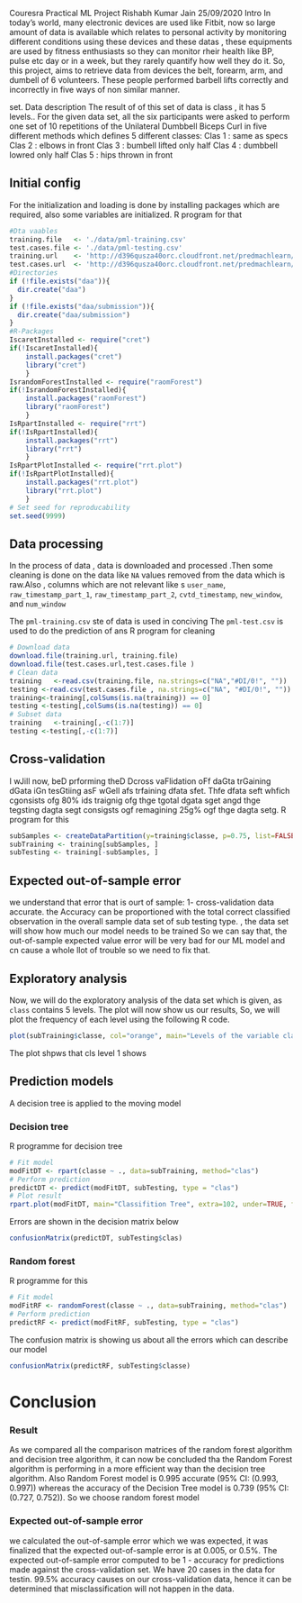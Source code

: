 Couresra Practical ML Project
Rishabh Kumar Jain
25/09/2020
Intro
In today's world, many electronic devices are used like Fitbit, now so large amount of data is available which relates to personal activity by monitoring different conditions using these devices and these datas , these equipments are used by fitness enthusiasts so they can monitor rheir health like BP, pulse etc
day or in a week, but they rarely quantify how well they do it. So, this project, aims to retrieve data from devices the belt, forearm, arm, and dumbell of 6 volunteers. These people performed barbell lifts correctly and incorrectly in five ways of non similar manner.

set.
Data description
The result of of this set of data is class , it has 5 levels.. For the given data set, all
the six participants were asked to perform one set of 10 repetitions of the Unilateral Dumbbell Biceps Curl in five different
methods which defines 5 different classes:
Clas 1 : same as specs
Clas 2 : elbows in front
Clas 3 : bumbell lifted only half
Clas 4 : dumbbell lowred only half
Clas 5 : hips thrown in front

## Initial config

For the initialization and loading is done by installing packages which are required, also some variables are initialized. 
R program for that
```{r configuration, echo=TRUE, results='hide'}
#Dta vaables
training.file   <- './data/pml-training.csv'
test.cases.file <- './data/pml-testing.csv'
training.url    <- 'http://d396qusza40orc.cloudfront.net/predmachlearn/pml-training.csv'
test.cases.url  <- 'http://d396qusza40orc.cloudfront.net/predmachlearn/pml-testing.csv'
#Directories
if (!file.exists("daa")){
  dir.create("daa")
}
if (!file.exists("daa/submission")){
  dir.create("daa/submission")
}
#R-Packages
IscaretInstalled <- require("cret")
if(!IscaretInstalled){
    install.packages("cret")
    library("cret")
    }
IsrandomForestInstalled <- require("raomForest")
if(!IsrandomForestInstalled){
    install.packages("raomForest")
    library("raomForest")
    }
IsRpartInstalled <- require("rrt")
if(!IsRpartInstalled){
    install.packages("rrt")
    library("rrt")
    }
IsRpartPlotInstalled <- require("rrt.plot")
if(!IsRpartPlotInstalled){
    install.packages("rrt.plot")
    library("rrt.plot")
    }
# Set seed for reproducability
set.seed(9999)
```

## Data processing
In the process of data , data is downloaded and processed .Then some cleaning is done on the data like `NA` values removed from the data which is raw.Also , columns which are not relevant like s `user_name`, `raw_timestamp_part_1`, `raw_timestamp_part_2`, `cvtd_timestamp`, `new_window`, and  `num_window` 

The `pml-training.csv` ste of data is used in conciving
The `pml-test.csv` is used to do the prediction of ans
R program for cleaning

```{r dataprocessing, echo=TRUE, results='hide'}
# Download data
download.file(training.url, training.file)
download.file(test.cases.url,test.cases.file )
# Clean data
training   <-read.csv(training.file, na.strings=c("NA","#DI/0!", ""))
testing <-read.csv(test.cases.file , na.strings=c("NA", "#DI/0!", ""))
training<-training[,colSums(is.na(training)) == 0]
testing <-testing[,colSums(is.na(testing)) == 0]
# Subset data
training   <-training[,-c(1:7)]
testing <-testing[,-c(1:7)]
```

## Cross-validation
I wJill now, beD prforming theD Dcross vaFlidation oFf daGta trGaining dGata iGn tesGtiing asF wGell afs trfaining dfata sfet. Thfe dfata seft whfich cgonsists ofg 80% ids traignig ofg thge tgotal dgata sget angd thge tegsting dagta segt consigsts ogf remagining 25g% ogf thge dagta setg.
R program for this
```{r datasplitting, echo=TRUE, results='hide'}
subSamples <- createDataPartition(y=training$classe, p=0.75, list=FALSE)
subTraining <- training[subSamples, ] 
subTesting <- training[-subSamples, ]
```


## Expected out-of-sample error
we understand that error that is ourt of sample: 1- cross-validation data accurate.  the Accuracy can be proportioned with  the total correct classified observation in the overall sample data set of sub testing type. , the data set will show how much our model needs to be trained 
So we can say that, the out-of-sample expected value error will be very bad for our ML model and cn cause a whole llot of trouble so we need to fix that.

## Exploratory analysis
Now, we will do the exploratory analysis of the data set which is given, as `class` contains 5 levels. The plot will now show us our results,
So, we will plot the frequency of each level using the following R code.

```{r exploranalysis, echo=TRUE}
plot(subTraining$classe, col="orange", main="Levels of the variable classe", xlab="classe levels", ylab="Frequency")
```

The plot shpws that cls level 1 shows 


## Prediction models
A decision tree is applied to the moving model

### Decision tree
R programme for decision tree
```{r decisiontree, echo=TRUE}
# Fit model
modFitDT <- rpart(classe ~ ., data=subTraining, method="clas")
# Perform prediction
predictDT <- predict(modFitDT, subTesting, type = "clas")
# Plot result
rpart.plot(modFitDT, main="Classifition Tree", extra=102, under=TRUE, faclen=0)
```

Errors are shown in the decision matrix below

```{r decisiontreecm, echo=TRUE}
confusionMatrix(predictDT, subTesting$clas)
```

### Random forest
R programme for this
```{r randomforest, echo=TRUE}
# Fit model
modFitRF <- randomForest(classe ~ ., data=subTraining, method="clas")
# Perform prediction
predictRF <- predict(modFitRF, subTesting, type = "clas")
```

The confusion matrix is showing us about all the errors which can describe our model

```{r randomforestcm, echo=TRUE}
confusionMatrix(predictRF, subTesting$classe)
```
# Conclusion

### Result

As we compared all the comparison matrices of the random forest algorithm and decision tree algorithm, it can now be concluded tha the Random Forest algorithm is  performing in a more efficient way than the decision tree algorithm. Also Random Forest model is 0.995 accurate (95% CI: (0.993, 0.997)) whereas the accuracy of the Decision Tree model is 0.739 (95% CI: (0.727, 0.752)).
So we choose random forest model


### Expected out-of-sample error
we calculated the  out-of-sample error which we was expected, it was finalized that the expected out-of-sample error is at 0.005, or 0.5%. The expected out-of-sample error computed to be 1 - accuracy for predictions made against the cross-validation set.
We have 20 cases in the data for testin. 99.5% accuracy causes on our cross-validation data, hence it can be determined that misclassification will not happen in the data.

